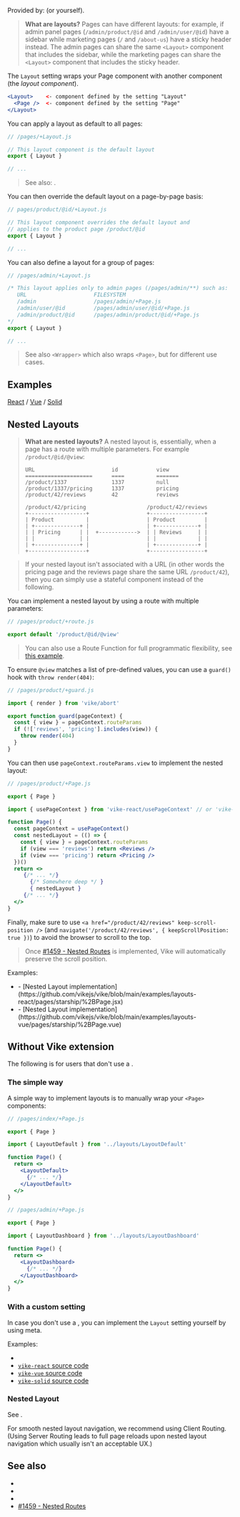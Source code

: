 
Provided by: <UiFrameworkVikeExtension /> (or <Link href="#without-vike-extension">yourself</Link>).

> **What are layouts?**
> Pages can have different layouts:
> for example, if admin panel pages (`/admin/product/@id` and `/admin/user/@id`) have a sidebar while marketing pages (`/` and `/about-us`) have a sticky header instead. The admin pages can share the same `<Layout>` component that includes the sidebar, while the marketing pages can share the `<Layout>` component that includes the sticky header.

The `Layout` setting wraps your <Link href="/Page">Page component</Link> with another component (the *layout component*).

```jsx
<Layout>    <- component defined by the setting "Layout"
  <Page />  <- component defined by the setting "Page"
</Layout>
```

You can apply a layout as default to all pages:

```js
// /pages/+Layout.js

// This layout component is the default layout
export { Layout }

// ...
```

> See also: <Link href="#examples" />.

You can then override the default layout on a page-by-page basis:

```js
// pages/product/@id/+Layout.js

// This layout component overrides the default layout and
// applies to the product page /product/@id
export { Layout }

// ...
```

You can also define a layout for a group of pages:

```js
// /pages/admin/+Layout.js

/* This layout applies only to admin pages (/pages/admin/**) such as:
   URL                     FILESYSTEM
   /admin                  /pages/admin/+Page.js
   /admin/user/@id         /pages/admin/user/@id/+Page.js
   /admin/product/@id      /pages/admin/product/@id/+Page.js
*/
export { Layout }

// ...
```

> See also <Link href="/Wrapper">`<Wrapper>`</Link> which also wraps `<Page>`, but for different use cases.


## Examples

[React](https://github.com/vikejs/vike-react/blob/main/examples/basic/pages/%2BLayout.ts) / [Vue](https://github.com/vikejs/vike-vue/blob/main/examples/basic/pages/%2BLayout.ts) / [Solid](https://github.com/vikejs/vike-solid/blob/main/examples/basic/pages/%2BLayout.ts)


## Nested Layouts

> **What are nested layouts?** A nested layout is, essentially, when a page has a route with multiple parameters. For example `/product/@id/@view`:
> ```
> URL                        id            view
> =====================      ====          =======
> /product/1337              1337          null
> /product/1337/pricing      1337          pricing
> /product/42/reviews        42            reviews
> ```
> ```
> /product/42/pricing                   /product/42/reviews
> +------------------+                  +-----------------+
> | Product          |                  | Product         |
> | +--------------+ |                  | +-------------+ |
> | | Pricing      | |  +------------>  | | Reviews     | |
> | |              | |                  | |             | |
> | +--------------+ |                  | +-------------+ |
> +------------------+                  +-----------------+
> ```

> If your nested layout isn't associated with a URL (in other words the pricing page and the reviews page share the same URL `/product/42`), then you can simply use a stateful component instead of the following.

You can implement a nested layout by using a route with multiple parameters:

```js
// /pages/product/+route.js

export default '/product/@id/@view'
```

> You can also use a <Link href="/route-function">Route Function</Link> for full programmatic flexibility, see [this example](https://gist.github.com/brillout/a75fd8430dbc562dd10e69007121fea0).


To ensure `@view` matches a list of pre-defined values, you can use a <Link href="/guard">`guard()`</Link> hook with <Link href="/render">`throw render(404)`</Link>:

```js
// /pages/product/+guard.js

import { render } from 'vike/abort'

export function guard(pageContext) {
  const { view } = pageContext.routeParams
  if (!['reviews', 'pricing'].includes(view)) {
    throw render(404)
  }
}
```

You can then use `pageContext.routeParams.view` to implement the nested layout:

```jsx
// /pages/product/+Page.js

export { Page }

import { usePageContext } from 'vike-react/usePageContext' // or 'vike-vue' / 'vike-solid'

function Page() {
  const pageContext = usePageContext()
  const nestedLayout = (() => {
    const { view } = pageContext.routeParams
    if (view === 'reviews') return <Reviews />
    if (view === 'pricing') return <Pricing />
  })()
  return <>
     {/* ... */}
       {/* Somewhere deep */ }
       { nestedLayout }
     {/* ... */}
  </>
}
```

Finally, make sure to use <Link href="/clientRouting#settings">`<a href="/product/42/reviews" keep-scroll-position />`</Link> (and <Link href="/navigate#options">`navigate('/product/42/reviews', { keepScrollPosition: true })`</Link>) to avoid the browser to scroll to the top.

> Once [#1459 - Nested Routes](https://github.com/vikejs/vike/issues/1459) is implemented, Vike will automatically preserve the scroll position.

Examples:
 - <RepoLink path="/examples/layouts-react/" />
   - [Nested Layout implementation](https://github.com/vikejs/vike/blob/main/examples/layouts-react/pages/starship/%2BPage.jsx)
 - <RepoLink path="/examples/layouts-vue/" />
   - [Nested Layout implementation](https://github.com/vikejs/vike/blob/main/examples/layouts-vue/pages/starship/%2BPage.vue)


## Without Vike extension

The following is for users that don't use a <UiFrameworkVikeExtension />.

### The simple way

A simple way to implement layouts is to manually wrap your `<Page>` components:

```jsx
// /pages/index/+Page.js

export { Page }

import { LayoutDefault } from '../layouts/LayoutDefault'

function Page() {
  return <>
    <LayoutDefault>
      {/* ... */}
    </LayoutDefault>
  </>
}
```

```jsx
// /pages/admin/+Page.js

export { Page }

import { LayoutDashboard } from '../layouts/LayoutDashboard'

function Page() {
  return <>
    <LayoutDashboard>
      {/* ... */}
    </LayoutDashboard>
  </>
}
```

### With a custom setting

In case you don't use a <UiFrameworkVikeExtension />, you can implement the `Layout` setting yourself by using <Link href="/meta">meta</Link>.

Examples:
 - <Link href="/meta#example-layout" doNotInferSectionTitle />
 - [`vike-react` source code](https://github.com/vikejs/vike-react/blob/main/packages/vike-react)
 - [`vike-vue` source code](https://github.com/vikejs/vike-vue/blob/main/packages/vike-vue)
 - [`vike-solid` source code](https://github.com/vikejs/vike-solid/blob/main/vike-solid)


### Nested Layout

See <Link href="#nested-layouts" />.

For smooth nested layout navigation, we recommend using <Link href="/clientRouting">Client Routing</Link>. (Using <Link href="/server-routing">Server Routing</Link> leads to full page reloads upon nested layout navigation which usually isn't an acceptable UX.)


## See also

- <Link href="/Wrapper" />
- <Link href="/usePageContext" />
- <Link href="/Page" />
- [#1459 - Nested Routes](https://github.com/vikejs/vike/issues/1459)
